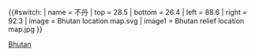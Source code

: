 {{#switch:{{{1}}}
| name   = 不丹
| top    = 28.5
| bottom = 26.4
| left   = 88.6
| right  = 92.3
| image  = Bhutan location map.svg 
| image1 = Bhutan relief location map.jpg
}}<noinclude>{{Location map/Info|Bhutan}}
{{Documentation}}

[[Category:地理位置圖模板|Bhutan]]
</noinclude>